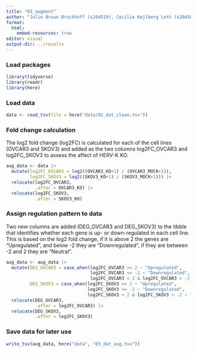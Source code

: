 ```yaml
---
title: "03_augment"
author: "Julie Bruun Brockhoff (s204519), Cecilie Kejlberg Leth (s204584), Amalie Drud Nielsen (s204560), Chrysillis Hellemann Polhaus (s153664), Lise Lotte Eriksen (s154123)"
format: 
  html:
    embed-resources: true
editor: visual
output-dir: ../results
---
```


### Load packages

```r
library(tidyverse)
library(readr)
library(here)
```

### Load data

```r
data <- read_tsv(file = here("data/02_dat_clean.tsv"))
```

### Fold change calculation

The log2 fold change (log2FC) is calculated for each of the cell lines (OVCAR3 and SKOV3) and added as the two columns log2FC_OVCAR3 and log2FC_SKOV3 to assess the affect of HERV-K KO.

```r
aug_data <- data |>
  mutate(log2FC_OVCAR3 = log2((OVCAR3_KO+1) / (OVCAR3_MOCK+1)),
         log2FC_SKOV3 = log2((SKOV3_KO+1) / (SKOV3_MOCK+1))) |>
  relocate(log2FC_OVCAR3, 
           .after = OVCAR3_KO) |> 
  relocate(log2FC_SKOV3, 
           .after = SKOV3_KO)
```

### Assign regulation pattern to data

Two new columns are added (DEG_OVCAR3 and DEG_SKOV3) to the tibble that identifies whether each gene is up- or down-regulated in each cell line. This is based on the log2 fold change, if it is above 2 the genes are "Upregulated", and below -2 they are "Downregulated", if they are between -2 and 2 they are "Neutral".

```r
aug_data <- aug_data |> 
  mutate(DEG_OVCAR3 = case_when(log2FC_OVCAR3 >= 2 ~ "Upregulated",
                                log2FC_OVCAR3 <= -2 ~ "Downregulated",
                                log2FC_OVCAR3 < 2 & log2FC_OVCAR3 > -2 ~ "Neutral"),
         DEG_SKOV3 = case_when(log2FC_SKOV3 >= 2 ~ "Upregulated",
                               log2FC_SKOV3 <= -2 ~ "Downregulated",
                               log2FC_SKOV3 < 2 & log2FC_SKOV3 > -2 ~ "Neutral")) |>
  relocate(DEG_OVCAR3, 
           .after = log2FC_OVCAR3) |>
  relocate(DEG_SKOV3, 
           .after = log2FC_SKOV3)
```

### Save data for later use

```r
write_tsv(aug_data, here("data", "03_dat_aug.tsv"))
```
